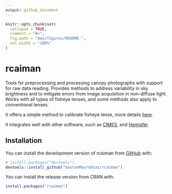 ```yaml
---
output: github_document
---
```


<!-- README.md is generated from README.Rmd. Please edit that file -->

```r
knitr::opts_chunk$set(
  collapse = TRUE,
  comment = "#>",
  fig.path = "man/figures/README-",
  out.width = "100%"
)
```

# rcaiman

<!-- badges: start -->
<!-- badges: end -->

Tools for preprocessing and processing canopy photographs with support for raw
data reading. Provides methods to address variability in sky brightness and to
mitigate errors from image acquisition in non-diffuse light. Works with all
types of fisheye lenses, and some methods also apply to conventional lenses.

It offers a simple method to calibrate fisheye lense, more details [here](https://www.sciencedirect.com/science/article/abs/pii/S0168192324001357?via%3Dihub).

It integrates well with other software, such as
[CIMES](http://jmnw.free.fr/), and
[Hemisfer](https://www.schleppi.ch/patrick/hemisfer/).


## Installation

You can install the development version of rcaiman from [GitHub](https://github.com/) with:

``` r
# install.packages("devtools")
devtools::install_github("GastonMauroDiaz/rcaiman")
```

You can install the release version from CRAN with:

``` r
install.packages("rcaiman")
```
